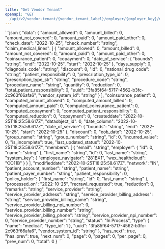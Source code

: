 ```yaml
---
title: "Get Vendor Tenant"
openapi: "GET
  /api/v2/vendor-tenant/{vendor_tenant_label}/employer/{employer_key}/member/{member_key}/claims"
---
```


<ResponseExample>
```json
{
  "data": {
    "amount_allowed": 0,
    "amount_billed": 0,
    "amount_not_covered": 0,
    "amount_paid": 0,
    "amount_paid_other": 0,
    "check_date": "2022-10-25",
    "check_number": "string",
    "claim_medical_lines": [
      {
        "amount_allowed": 0,
        "amount_billed": 0,
        "amount_not_covered": 0,
        "amount_paid": 0,
        "amount_paid_other": 0,
        "coinsurance_patient": 0,
        "copayment": 0,
        "date_of_service": {
          "bounds": "string",
          "end": "2022-10-25",
          "start": "2022-10-25"
        },
        "days_supply": 0,
        "diagnosis_code": "string",
        "discount": 0,
        "id": 0,
        "national_drug_code": "string",
        "patient_responsibility": 0,
        "prescription_type_id": 0,
        "prescription_type_str": "string",
        "procedure_code": "string",
        "procedure_name": "string",
        "quantity": 0,
        "reduction": 0,
        "total_patient_responsibility": 0,
        "uuid": "3fa85f64-5717-4562-b3fc-2c963f66afa6",
        "vendor_system_id": "string"
      }
    ],
    "coinsurance_patient": 0,
    "computed_amount_allowed": 0,
    "computed_amount_billed": 0,
    "computed_amount_paid": 0,
    "computed_coinsurance_patient": 0,
    "computed_copayment": 0,
    "computed_patient_responsibility": 0,
    "computed_reduction": 0,
    "copayment": 0,
    "createddate": "2022-10-25T18:25:58.617Z",
    "dataobject_id": 0,
    "date_column": "2022-10-25T18:25:58.617Z",
    "date_of_service": {
      "bounds": "string",
      "end": "2022-10-25",
      "start": "2022-10-25"
    },
    "discount": 0,
    "eob_date": "2022-10-25",
    "group_name": "string",
    "group_number": "string",
    "id": 0,
    "incurred_value": 0,
    "is_incomplete": true,
    "last_updated_status": "2022-10-25T18:25:58.617Z",
    "members": [
      {
        "email": "string",
        "employer": {
          "id": 0,
          "name": "string"
        },
        "first_name": "string",
        "id": 0,
        "last_name": "string",
        "system_key": {
          "employee_navigator": "281BX1",
          "wex_healthcloud": "CO11B"
        }
      }
    ],
    "modifieddate": "2022-10-25T18:25:58.617Z",
    "network": "IN",
    "patient_account_number": "string",
    "patient_name": "string",
    "patient_payer_number": "string",
    "patient_responsibility": 0,
    "policy_holder": {
      "first_name": "string",
      "id": 0,
      "last_name": "string"
    },
    "processed_on": "2022-10-25",
    "recrawl_requested": true,
    "reduction": 0,
    "remarks": "string",
    "service_provider": "string",
    "service_provider_address": "string",
    "service_provider_billing_address": "string",
    "service_provider_billing_name": "string",
    "service_provider_billing_npi_number": 0,
    "service_provider_billing_number": "string",
    "service_provider_billing_phone": "string",
    "service_provider_npi_number": 0,
    "service_provider_number": "string",
    "status": "In Process",
    "type": {
      "name": "medical",
      "type_id": 1
    },
    "uuid": "3fa85f64-5717-4562-b3fc-2c963f66afa6",
    "vendor_system_id": "string"
  },
  "has_next": true,
  "has_prev": true,
  "next_num": 0,
  "page": 0,
  "pages": 0,
  "per_page": 0,
  "prev_num": 0,
  "total": 0
}
```
</ResponseExample>
